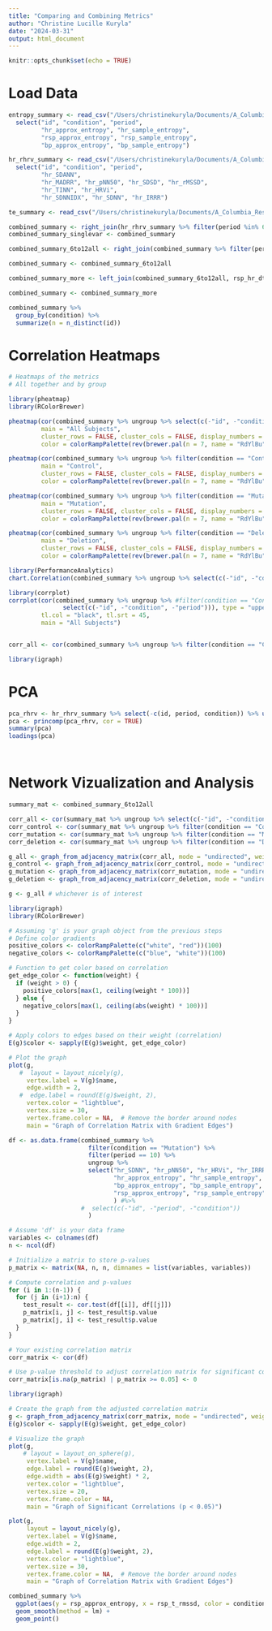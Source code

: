 ```yaml
---
title: "Comparing and Combining Metrics"
author: "Christine Lucille Kuryla"
date: "2024-03-31"
output: html_document
---
```


```r
knitr::opts_chunk$set(echo = TRUE)
```


# Load Data

```r

entropy_summary <- read_csv("/Users/christinekuryla/Documents/A_Columbia_Research/MiSBIE/misbie/data/results/entropy_summary20240319.csv") %>% 
  select("id", "condition", "period", 
         "hr_approx_entropy", "hr_sample_entropy",
         "rsp_approx_entropy", "rsp_sample_entropy",
         "bp_approx_entropy", "bp_sample_entropy")

hr_rhrv_summary <- read_csv("/Users/christinekuryla/Documents/A_Columbia_Research/MiSBIE/misbie/data/results/hr_rhrv_summary_20240319.csv") %>% 
  select("id", "condition", "period", 
         "hr_SDANN",
         "hr_MADRR", "hr_pNN50", "hr_SDSD", "hr_rMSSD",
         "hr_TINN", "hr_HRVi",
         "hr_SDNNIDX", "hr_SDNN", "hr_IRRR")

te_summary <- read_csv("/Users/christinekuryla/Documents/A_Columbia_Research/MiSBIE/misbie/data/te_summary_1to12_20240329.csv")

combined_summary <- right_join(hr_rhrv_summary %>% filter(period %in% 6:12), entropy_summary %>% filter(period %in% 6:12), by = c("id", "condition", "period"))
combined_summary_singlevar <- combined_summary

combined_summary_6to12all <- right_join(combined_summary %>% filter(period %in% 6:12), te_summary %>% filter(period %in% 6:12) %>% mutate(period = as.character(period)), by = c("id", "condition", "period"))

combined_summary <- combined_summary_6to12all

combined_summary_more <- left_join(combined_summary_6to12all, rsp_hr_dt_summary_612)

combined_summary <- combined_summary_more

```


```r

combined_summary %>% 
  group_by(condition) %>% 
  summarize(n = n_distinct(id))

```


# Correlation Heatmaps

```r
# Heatmaps of the metrics 
# All together and by group

library(pheatmap)
library(RColorBrewer)

pheatmap(cor(combined_summary %>% ungroup %>% select(c(-"id", -"condition", -"period")) ), 
         main = "All Subjects", 
         cluster_rows = FALSE, cluster_cols = FALSE, display_numbers = TRUE,
         color = colorRampPalette(rev(brewer.pal(n = 7, name = "RdYlBu")))(length(seq(-1, 1, by = .1))), breaks = seq(-1, 1, by = .1))

pheatmap(cor(combined_summary %>% ungroup %>% filter(condition == "Control") %>% select(c(-"id", -"condition", -"period")) ),
         main = "Control", 
         cluster_rows = FALSE, cluster_cols = FALSE, display_numbers = TRUE,
         color = colorRampPalette(rev(brewer.pal(n = 7, name = "RdYlBu")))(length(seq(-1, 1, by = .1))), breaks = seq(-1, 1, by = .1))

pheatmap(cor(combined_summary %>% ungroup %>% filter(condition == "Mutation") %>% select(c(-"id", -"condition", -"period")) ), 
         main = "Mutation",
         cluster_rows = FALSE, cluster_cols = FALSE, display_numbers = TRUE,
         color = colorRampPalette(rev(brewer.pal(n = 7, name = "RdYlBu")))(length(seq(-1, 1, by = .1))), breaks = seq(-1, 1, by = .1))

pheatmap(cor(combined_summary %>% ungroup %>% filter(condition == "Deletion") %>% select(c(-"id", -"condition", -"period")) ), 
         main = "Deletion",
         cluster_rows = FALSE, cluster_cols = FALSE, display_numbers = TRUE,
         color = colorRampPalette(rev(brewer.pal(n = 7, name = "RdYlBu")))(length(seq(-1, 1, by = .1))), breaks = seq(-1, 1, by = .1))

library(PerformanceAnalytics)
chart.Correlation(combined_summary %>% ungroup %>% select(c(-"id", -"condition", -"period")), histogram=TRUE, pch=19, title = "RHRV")

library(corrplot)
corrplot(cor(combined_summary %>% ungroup %>% #filter(condition == "Control") %>%  
               select(c(-"id", -"condition", -"period"))), type = "upper", 
         tl.col = "black", tl.srt = 45, 
         main = "All Subjects")


corr_all <- cor(combined_summary %>% ungroup %>% filter(condition == "Control") %>% select(c(-"id", -"condition", -"period")) )

library(igraph)
```

# PCA

```r
pca_rhrv <- hr_rhrv_summary %>% select(-c(id, period, condition)) %>% ungroup() %>% na.omit()
pca <- princomp(pca_rhrv, cor = TRUE)
summary(pca)
loadings(pca)




```

# Network Vizualization and Analysis

```r

summary_mat <- combined_summary_6to12all

corr_all <- cor(summary_mat %>% ungroup %>% select(c(-"id", -"condition", -"period")) )
corr_control <- cor(summary_mat %>% ungroup %>% filter(condition == "Control") %>% select(c(-"id", -"condition", -"period")) )
corr_mutation <- cor(summary_mat %>% ungroup %>% filter(condition == "Mutation") %>% select(c(-"id", -"condition", -"period")) )
corr_deletion <- cor(summary_mat %>% ungroup %>% filter(condition == "Deletion") %>% select(c(-"id", -"condition", -"period")) )

g_all <- graph_from_adjacency_matrix(corr_all, mode = "undirected", weighted = TRUE, diag = FALSE)
g_control <- graph_from_adjacency_matrix(corr_control, mode = "undirected", weighted = TRUE, diag = FALSE)
g_mutation <- graph_from_adjacency_matrix(corr_mutation, mode = "undirected", weighted = TRUE, diag = FALSE)
g_deletion <- graph_from_adjacency_matrix(corr_deletion, mode = "undirected", weighted = TRUE, diag = FALSE)

g <- g_all # whichever is of interest

library(igraph)
library(RColorBrewer)

# Assuming 'g' is your graph object from the previous steps
# Define color gradients
positive_colors <- colorRampPalette(c("white", "red"))(100)
negative_colors <- colorRampPalette(c("blue", "white"))(100)

# Function to get color based on correlation
get_edge_color <- function(weight) {
  if (weight > 0) {
    positive_colors[max(1, ceiling(weight * 100))]
  } else {
    negative_colors[max(1, ceiling(abs(weight) * 100))]
  }
}

# Apply colors to edges based on their weight (correlation)
E(g)$color <- sapply(E(g)$weight, get_edge_color)

# Plot the graph
plot(g, 
   #  layout = layout_nicely(g), 
     vertex.label = V(g)$name, 
     edge.width = 2,
   #  edge.label = round(E(g)$weight, 2),
     vertex.color = "lightblue",
     vertex.size = 30,
     vertex.frame.color = NA,  # Remove the border around nodes
     main = "Graph of Correlation Matrix with Gradient Edges")

```

```r

df <- as.data.frame(combined_summary %>% 
                      filter(condition == "Mutation") %>% 
                      filter(period == 10) %>% 
                      ungroup %>% 
                      select("hr_SDNN", "hr_pNN50", "hr_HRVi", "hr_IRRR", 
                             "hr_approx_entropy", "hr_sample_entropy",
                             "bp_approx_entropy", "bp_sample_entropy",
                             "rsp_approx_entropy", "rsp_sample_entropy"
                             ) #%>% 
                    #  select(c(-"id", -"period", -"condition"))
                      )

# Assume 'df' is your data frame
variables <- colnames(df)
n <- ncol(df)

# Initialize a matrix to store p-values
p_matrix <- matrix(NA, n, n, dimnames = list(variables, variables))

# Compute correlation and p-values
for (i in 1:(n-1)) {
  for (j in (i+1):n) {
    test_result <- cor.test(df[[i]], df[[j]])
    p_matrix[i, j] <- test_result$p.value
    p_matrix[j, i] <- test_result$p.value
  }
}

# Your existing correlation matrix
corr_matrix <- cor(df)

# Use p-value threshold to adjust correlation matrix for significant correlations only
corr_matrix[is.na(p_matrix) | p_matrix >= 0.05] <- 0

library(igraph)

# Create the graph from the adjusted correlation matrix
g <- graph_from_adjacency_matrix(corr_matrix, mode = "undirected", weighted = TRUE, diag = FALSE)
E(g)$color <- sapply(E(g)$weight, get_edge_color)

# Visualize the graph
plot(g, 
    # layout = layout_on_sphere(g), 
     vertex.label = V(g)$name, 
     edge.label = round(E(g)$weight, 2),
     edge.width = abs(E(g)$weight) * 2,
     vertex.color = "lightblue",
     vertex.size = 20,
     vertex.frame.color = NA,
     main = "Graph of Significant Correlations (p < 0.05)")

plot(g, 
     layout = layout_nicely(g), 
     vertex.label = V(g)$name, 
     edge.width = 2,
     edge.label = round(E(g)$weight, 2),
     vertex.color = "lightblue",
     vertex.size = 30,
     vertex.frame.color = NA,  # Remove the border around nodes
     main = "Graph of Correlation Matrix with Gradient Edges")


```


```r

combined_summary %>% 
  ggplot(aes(y = rsp_approx_entropy, x = rsp_t_rmssd, color = condition)) +
  geom_smooth(method = lm) +
  geom_point()

```

